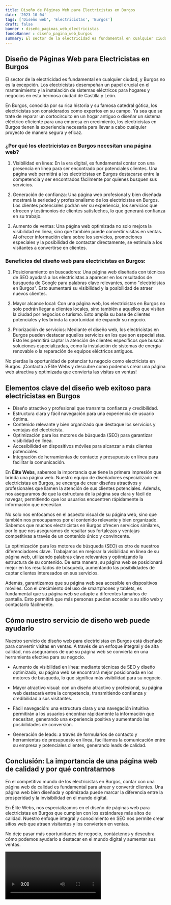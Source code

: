 ```yaml
---
title: Diseño de Páginas Web para Electricistas en Burgos
date: '2023-10-04'
tags: ['Diseño web', 'Electricistas', 'Burgos']
draft: false
banner : diseño_paginas_web_electricistas
fondoBanner : diseño_pagina_web_burgos
summary: El sector de la electricidad es fundamental en cualquier ciudad, y Burgos no es la excepción. Los electricistas desempeñan un papel crucial en el mantenimiento y la instalación de sistemas eléctricos para hogares y negocios en esta hermosa ciudad de Castilla y León.
---
```


## Diseño de Páginas Web para Electricistas en Burgos

El sector de la electricidad es fundamental en cualquier ciudad, y Burgos no es la excepción. Los electricistas desempeñan un papel crucial en el mantenimiento y la instalación de sistemas eléctricos para hogares y negocios en esta hermosa ciudad de Castilla y León.

En Burgos, conocida por su rica historia y su famosa catedral gótica, los electricistas son considerados como expertos en su campo. Ya sea que se trate de reparar un cortocircuito en un hogar antiguo o diseñar un sistema eléctrico eficiente para una empresa en crecimiento, los electricistas en Burgos tienen la experiencia necesaria para llevar a cabo cualquier proyecto de manera segura y eficaz.

### ¿Por qué los electricistas en Burgos necesitan una página web?

1. Visibilidad en línea: En la era digital, es fundamental contar con una presencia en línea para ser encontrado por potenciales clientes. Una página web permitirá a los electricistas en Burgos destacarse entre la competencia y ser encontrados fácilmente por quienes busquen sus servicios.

2. Generación de confianza: Una página web profesional y bien diseñada mostrará la seriedad y profesionalismo de los electricistas en Burgos. Los clientes potenciales podrán ver su experiencia, los servicios que ofrecen y testimonios de clientes satisfechos, lo que generará confianza en su trabajo.

3. Aumento de ventas: Una página web optimizada no solo mejora la visibilidad en línea, sino que también puede convertir visitas en ventas. Al ofrecer información clara sobre los servicios, promociones especiales y la posibilidad de contactar directamente, se estimula a los visitantes a convertirse en clientes.

### Beneficios del diseño web para electricistas en Burgos:

1. Posicionamiento en buscadores: Una página web diseñada con técnicas de SEO ayudará a los electricistas a aparecer en los resultados de búsqueda de Google para palabras clave relevantes, como "electricistas en Burgos". Esto aumentará su visibilidad y la posibilidad de atraer nuevos clientes.

2. Mayor alcance local: Con una página web, los electricistas en Burgos no solo podrán llegar a clientes locales, sino también a aquellos que visitan la ciudad por negocios o turismo. Esto amplía su base de clientes potenciales y les brinda la oportunidad de expandir su negocio.

3. Priorización de servicios: Mediante el diseño web, los electricistas en Burgos pueden destacar aquellos servicios en los que son especialistas. Esto les permitirá captar la atención de clientes específicos que buscan soluciones especializadas, como la instalación de sistemas de energía renovable o la reparación de equipos eléctricos antiguos.

No pierdas la oportunidad de potenciar tu negocio como electricista en Burgos. ¡Contacta a Élite Webs y descubre cómo podemos crear una página web atractiva y optimizada que convierta las visitas en ventas!

<GifSeo />

<Cta />

## Elementos clave del diseño web exitoso para electricistas en Burgos

- Diseño atractivo y profesional que transmita confianza y credibilidad.
- Estructura clara y fácil navegación para una experiencia de usuario óptima.
- Contenido relevante y bien organizado que destaque los servicios y ventajas del electricista.
- Optimización para los motores de búsqueda (SEO) para garantizar visibilidad en línea.
- Accesibilidad en dispositivos móviles para alcanzar a más clientes potenciales.
- Integración de herramientas de contacto y presupuesto en línea para facilitar la comunicación.

En **Élite Webs**, sabemos la importancia que tiene la primera impresión que brinda una página web. Nuestro equipo de diseñadores especializado en electricistas en Burgos, se encarga de crear diseños atractivos y profesionales que llamen la atención de sus clientes potenciales. Además, nos aseguramos de que la estructura de la página sea clara y fácil de navegar, permitiendo que los usuarios encuentren rápidamente la información que necesitan.

No solo nos enfocamos en el aspecto visual de su página web, sino que también nos preocupamos por el contenido relevante y bien organizado. Sabemos que muchos electricistas en Burgos ofrecen servicios similares, por lo que nos aseguramos de resaltar sus fortalezas y ventajas competitivas a través de un contenido único y convincente.

La optimización para los motores de búsqueda (SEO) es otro de nuestros diferenciadores clave. Trabajamos en mejorar la visibilidad en línea de su página web, utilizando palabras clave relevantes y optimizando la estructura de su contenido. De esta manera, su página web se posicionará mejor en los resultados de búsqueda, aumentando las posibilidades de captar clientes interesados en sus servicios.

Además, garantizamos que su página web sea accesible en dispositivos móviles. Con el crecimiento del uso de smartphones y tablets, es fundamental que su página web se adapte a diferentes tamaños de pantalla. Esto permitirá que más personas puedan acceder a su sitio web y contactarlo fácilmente.

## Cómo nuestro servicio de diseño web puede ayudarlo

Nuestro servicio de diseño web para electricistas en Burgos está diseñado para convertir visitas en ventas. A través de un enfoque integral y de alta calidad, nos aseguramos de que su página web se convierta en una herramienta efectiva para su negocio.

- Aumento de visibilidad en línea: mediante técnicas de SEO y diseño optimizado, su página web se encontrará mejor posicionada en los motores de búsqueda, lo que significa más visibilidad para su negocio.

- Mayor atractivo visual: con un diseño atractivo y profesional, su página web destacará entre la competencia, transmitiendo confianza y credibilidad a sus visitantes.

- Fácil navegación: una estructura clara y una navegación intuitiva permitirán a los usuarios encontrar rápidamente la información que necesitan, generando una experiencia positiva y aumentando las posibilidades de conversión.

- Generación de leads: a través de formularios de contacto y herramientas de presupuesto en línea, facilitamos la comunicación entre su empresa y potenciales clientes, generando leads de calidad.

## Conclusión: La importancia de una página web de calidad y por qué contratarnos

En el competitivo mundo de los electricistas en Burgos, contar con una página web de calidad es fundamental para atraer y convertir clientes. Una página web bien diseñada y optimizada puede marcar la diferencia entre la prosperidad y la invisibilidad en el mundo digital.

En Élite Webs, nos especializamos en el diseño de páginas web para electricistas en Burgos que cumplen con los estándares más altos de calidad. Nuestro enfoque integral y conocimiento en SEO nos permite crear sitios web que atraen visitantes y los convierten en ventas.

No deje pasar más oportunidades de negocio, contáctenos y descubra cómo podemos ayudarlo a destacar en el mundo digital y aumentar sus ventas.

<Video />

<CtaBot job='Electricistas' city='Burgos'/>

<Gmaps query='Burgos+españa+maps' />